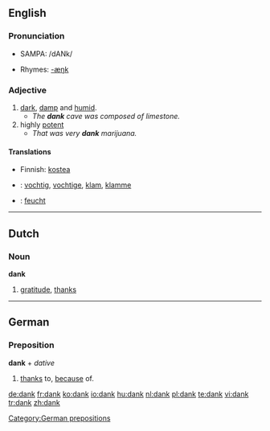 {{see|Dank}}

==English==

===Pronunciation===
*{{US}} SAMPA: /dANk/
*Rhymes: [[Rhymes:English:-æŋk|-æŋk]]

===Adjective===
{{en-adj|dank|er}}

# [[dark]], [[damp]] and [[humid]].
#*''The '''dank''' cave was composed of limestone.''
# highly [[potent]]
#*''That was very '''dank''' marijuana.''

====Translations====
{{trans-top|dark, damp and humid}}
*Finnish: [[kostea]]
{{trans-mid}}
{{trans-bottom}}

{{trans-top|highly potent}}
{{trans-mid}}
{{trans-bottom}}

{{checktrans-top}}
*{{ttbc|Dutch}}: [[vochtig]], [[vochtige]], [[klam]], [[klamme]]
{{checktrans-mid}}
*{{ttbc|German}}: [[feucht]]
{{checktrans-bottom}}

----

==Dutch==
===Noun===
'''dank''' {{m}}

#[[gratitude]], [[thanks]]

----
==German==
===Preposition===
'''dank''' + ''dative''

#[[thanks]] to, [[because]] of.

[[Category:German prepositions]]

[[de:dank]]
[[fr:dank]]
[[ko:dank]]
[[io:dank]]
[[hu:dank]]
[[nl:dank]]
[[pl:dank]]
[[te:dank]]
[[vi:dank]]
[[tr:dank]]
[[zh:dank]]